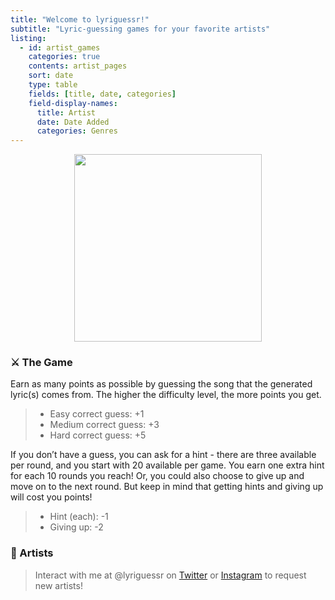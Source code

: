 ```yaml
---
title: "Welcome to lyriguessr!"
subtitle: "Lyric-guessing games for your favorite artists"
listing:
  - id: artist_games
    categories: true
    contents: artist_pages
    sort: date
    type: table
    fields: [title, date, categories]
    field-display-names: 
      title: Artist
      date: Date Added
      categories: Genres
---
```


<p align="center">
  <img src="logo_cropped.png" width="300"/>
</p>

### ⚔️ The Game

Earn as many points as possible by guessing the song that the generated lyric(s) comes from. The higher the difficulty level, the more points you get.

> * Easy correct guess: +1
  * Medium correct guess: +3
  * Hard correct guess: +5

If you don't have a guess, you can ask for a hint - there are three available per round, and you start with 20 available per game. You earn one extra hint for each 10 rounds you reach! Or, you could also choose to give up and move on to the next round. But keep in mind that getting hints and giving up will cost you points!

> * Hint (each): -1
  * Giving up: -2

### 🎵 Artists

> Interact with me at @lyriguessr on [Twitter](https://x.com/lyriguessr) or [Instagram](https://www.instagram.com/lyriguessr) to request new artists!

::: {#artist_games}
:::
